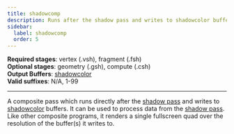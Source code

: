 ```yaml
---
title: shadowcomp
description: Runs after the shadow pass and writes to shadowcolor buffers.
sidebar:
  label: shadowcomp
  order: 5
---
```


**Required stages**: vertex (.vsh), fragment (.fsh)  
**Optional stages**: geometry (.gsh), compute (.csh)  
**Output Buffers**: [shadowcolor](/reference/buffers/shadowcolor)  
**Valid suffixes**: N/A, 1-99

-------------------------------------------------

A composite pass which runs directly after the [shadow pass](/reference/programs/shadow) and writes to [shadowcolor](/reference/buffers/shadowcolor) buffers. It can be used to process data from the [shadow pass](/reference/programs/shadow). Like other composite programs, it renders a single fullscreen quad over the resolution of the buffer(s) it writes to.